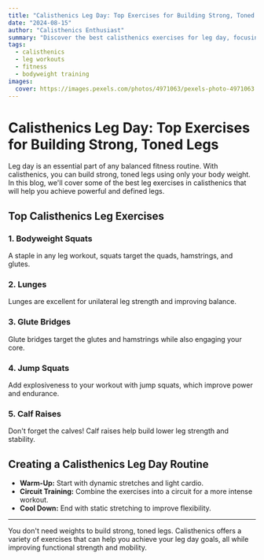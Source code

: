 ```yaml
---
title: "Calisthenics Leg Day: Top Exercises for Building Strong, Toned Legs"
date: "2024-08-15"
author: "Calisthenics Enthusiast"
summary: "Discover the best calisthenics exercises for leg day, focusing on building strength, endurance, and muscle definition without any weights."
tags:
  - calisthenics
  - leg workouts
  - fitness
  - bodyweight training
images:
  cover: https://images.pexels.com/photos/4971063/pexels-photo-4971063.jpeg?auto=compress&cs=tinysrgb&w=800
---
```


# Calisthenics Leg Day: Top Exercises for Building Strong, Toned Legs

Leg day is an essential part of any balanced fitness routine. With calisthenics, you can build strong, toned legs using only your body weight. In this blog, we'll cover some of the best leg exercises in calisthenics that will help you achieve powerful and defined legs.

## Top Calisthenics Leg Exercises

### 1. **Bodyweight Squats**
A staple in any leg workout, squats target the quads, hamstrings, and glutes.

### 2. **Lunges**
Lunges are excellent for unilateral leg strength and improving balance.

### 3. **Glute Bridges**
Glute bridges target the glutes and hamstrings while also engaging your core.

### 4. **Jump Squats**
Add explosiveness to your workout with jump squats, which improve power and endurance.

### 5. **Calf Raises**
Don't forget the calves! Calf raises help build lower leg strength and stability.

## Creating a Calisthenics Leg Day Routine

- **Warm-Up:** Start with dynamic stretches and light cardio.
- **Circuit Training:** Combine the exercises into a circuit for a more intense workout.
- **Cool Down:** End with static stretching to improve flexibility.

---

You don't need weights to build strong, toned legs. Calisthenics offers a variety of exercises that can help you achieve your leg day goals, all while improving functional strength and mobility.
